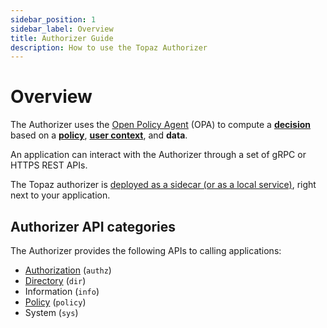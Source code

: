 ```yaml
---
sidebar_position: 1
sidebar_label: Overview
title: Authorizer Guide
description: How to use the Topaz Authorizer
---
```


# Overview

The Authorizer uses the
[Open Policy Agent](https://www.openpolicyagent.org) (OPA) to
compute a [**decision**](/docs/policies/index#decision) based on a [**policy**](/docs/policies/index),
[**user context**](/docs/policies/index#user-context), and **data**.

An application can interact with the Authorizer through a set of gRPC or HTTPS REST APIs.

The Topaz authorizer is [deployed as a sidecar (or as a local service)](/docs/deployment/index), right next to your application.

## Authorizer API categories

The Authorizer provides the following APIs to calling applications:

- [Authorization](/docs/authorizer-guide/authz) (`authz`)
- [Directory](/docs/directory/index) (`dir`)
- Information (`info`)
- [Policy](/docs/policies/index) (`policy`)
- System (`sys`)
